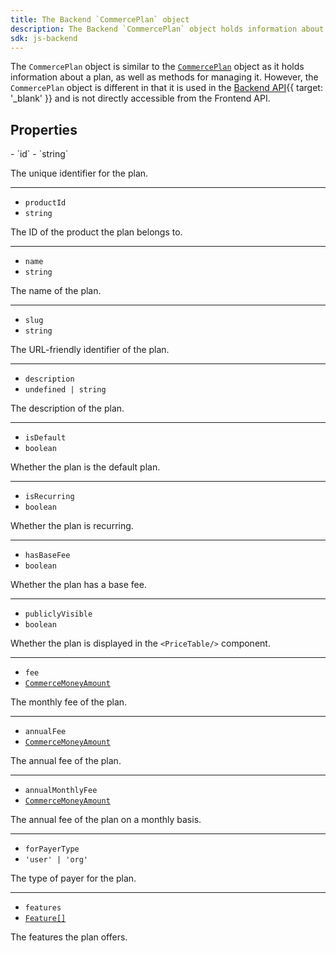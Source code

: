 ```yaml
---
title: The Backend `CommercePlan` object
description: The Backend `CommercePlan` object holds information about a plan of your application.
sdk: js-backend
---
```


<Include src="_partials/billing/api-experimental" />

The `CommercePlan` object is similar to the [`CommercePlan`](/docs/references/javascript/types/commerce-plan-resource) object as it holds information about a plan, as well as methods for managing it. However, the `CommercePlan` object is different in that it is used in the [Backend API](https://clerk.com/docs/reference/backend-api/model/commerceplan){{ target: '_blank' }} and is not directly accessible from the Frontend API.

## Properties

<Properties>
  - `id`
  - `string`

  The unique identifier for the plan.

  ---

  - `productId`
  - `string`

  The ID of the product the plan belongs to.

  ---

  - `name`
  - `string`

  The name of the plan.

  ---

  - `slug`
  - `string`

  The URL-friendly identifier of the plan.

  ---

  - `description`
  - `undefined | string`

  The description of the plan.

  ---

  - `isDefault`
  - `boolean`

  Whether the plan is the default plan.

  ---

  - `isRecurring`
  - `boolean`

  Whether the plan is recurring.

  ---

  - `hasBaseFee`
  - `boolean`

  Whether the plan has a base fee.

  ---

  - `publiclyVisible`
  - `boolean`

  Whether the plan is displayed in the `<PriceTable/>` component.

  ---

  - `fee`
  - <code>[CommerceMoneyAmount](/docs/references/javascript/types/commerce-money-amount)</code>

  The monthly fee of the plan.

  ---

  - `annualFee`
  - <code>[CommerceMoneyAmount](/docs/references/javascript/types/commerce-money-amount)</code>

  The annual fee of the plan.

  ---

  - `annualMonthlyFee`
  - <code>[CommerceMoneyAmount](/docs/references/javascript/types/commerce-money-amount)</code>

  The annual fee of the plan on a monthly basis.

  ---

  - `forPayerType`
  - `'user' | 'org'`

  The type of payer for the plan.

  ---

  - `features`
  - [`Feature[]`](/docs/references/backend/types/backend-feature)

  The features the plan offers.
</Properties>
